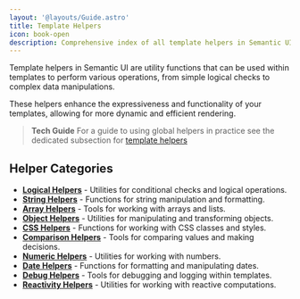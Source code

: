 ```yaml
---
layout: '@layouts/Guide.astro'
title: Template Helpers
icon: book-open
description: Comprehensive index of all template helpers in Semantic UI
---
```


Template helpers in Semantic UI are utility functions that can be used within templates to perform various operations, from simple logical checks to complex data manipulations.

These helpers enhance the expressiveness and functionality of your templates, allowing for more dynamic and efficient rendering.

> **Tech Guide** For a guide to using global helpers in practice see the dedicated subsection for [template helpers](templates/helpers)


## Helper Categories
* **[Logical Helpers](/api/helpers/logical)** - Utilities for conditional checks and logical operations.
* **[String Helpers](/api/helpers/string)** - Functions for string manipulation and formatting.
* **[Array Helpers](/api/helpers/array)** - Tools for working with arrays and lists.
* **[Object Helpers](/api/helpers/object)** - Utilities for manipulating and transforming objects.
* **[CSS Helpers](/api/helpers/css)** - Functions for working with CSS classes and styles.
* **[Comparison Helpers](/api/helpers/comparison)** - Tools for comparing values and making decisions.
* **[Numeric Helpers](/api/helpers/numeric)** - Utilities for working with numbers.
* **[Date Helpers](/api/helpers/date)** - Functions for formatting and manipulating dates.
* **[Debug Helpers](/api/helpers/debug)** - Tools for debugging and logging within templates.
* **[Reactivity Helpers](/api/helpers/reactivity)** - Utilities for working with reactive computations.
